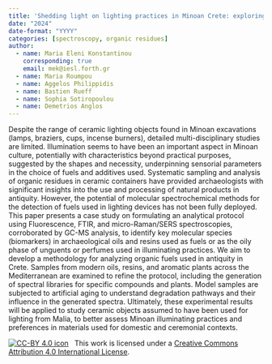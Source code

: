 ```yaml
---
title: 'Shedding light on lighting practices in Minoan Crete: exploring the potential of spectroscopic and spectrometric techniques'
date: "2024"
date-format: "YYYY"
categories: [spectroscopy, organic residues]
author: 
  - name: Maria Eleni Konstantinou
    corresponding: true
    email: mek@iesl.forth.gr
  - name: Maria Roumpou
  - name: Aggelos Philippidis
  - name: Bastien Rueff
  - name: Sophia Sotiropoulou
  - name: Demetrios Anglos
---
```


Despite the range of ceramic lighting objects found in Minoan excavations (lamps, braziers, cups, incense burners), detailed multi-disciplinary studies are limited. Illumination seems to have been an important aspect in Minoan culture, potentially with characteristics beyond practical purposes, suggested by the shapes and necessity, underpinning sensorial parameters in the choice of fuels and additives used. Systematic sampling and analysis of organic residues in ceramic containers have provided archaeologists with significant insights into the use and processing of natural products in antiquity. However, the potential of molecular spectrochemical methods for the detection of fuels used in lighting devices has not been fully deployed. 
 This paper presents a case study on formulating an analytical protocol using Fluorescence, FTIR, and micro-Raman/SERS spectroscopies, corroborated by GC-MS analysis, to identify key molecular species (biomarkers) in archaeological oils and resins used as fuels or as the oily phase of unguents or perfumes used in illuminating practices. We aim to develop a methodology for analyzing organic fuels used in antiquity in Crete. Samples from modern oils, resins, and aromatic plants across the Mediterranean are examined to refine the protocol, including the generation of spectral libraries for specific compounds and plants. Model samples are subjected to artificial aging to understand degradation pathways and their influence in the generated spectra. 
Ultimately, these experimental results will be applied to study ceramic objects assumed to have been used for lighting from Malia, to better assess Minoan illuminating practices and preferences in materials used for domestic and ceremonial contexts.

[![CC-BY 4.0 icon](https://i.creativecommons.org/l/by/4.0/88x31.png)](http://creativecommons.org/licenses/by/4.0/)&nbsp;&nbsp; This work is licensed under a [Creative Commons Attribution 4.0 International License](https://creativecommons.org/licenses/by/4.0/). 
